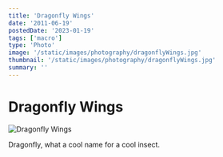 ```yaml
---
title: 'Dragonfly Wings'
date: '2011-06-19'
postedDate: '2023-01-19'
tags: ['macro']
type: 'Photo'
image: '/static/images/photography/dragonflyWings.jpg'
thumbnail: '/static/images/photography/dragonflyWings.jpg'
summary: ''
---
```


# Dragonfly Wings

![Dragonfly Wings](/static/images/photography/dragonflyWings.jpg)

Dragonfly, what a cool name for a cool insect.